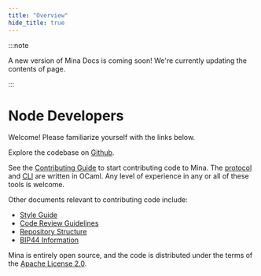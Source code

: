 ```yaml
---
title: "Overview"
hide_title: true
---
```


:::note

A new version of Mina Docs is coming soon! We're currently updating the contents of page.

:::


# Node Developers



<Subhead>
  Welcome! Please
  familiarize yourself with the links below.
</Subhead>


Explore the codebase on [Github](https://github.com/MinaProtocol/mina).

See the [Contributing Guide](/node-developers/contributing) to start contributing code to Mina. The [protocol](https://github.com/MinaProtocol/mina/tree/master/src) and [CLI](https://github.com/MinaProtocol/mina/tree/master/src/app/cli) are written in OCaml. Any level of experience in any or all of these tools is welcome.

Other documents relevant to contributing code include:

- [Style Guide](/node-developers/style-guide)
- [Code Review Guidelines](/node-developers/code-reviews)
- [Repository Structure](/node-developers/directory-structure)
- [BIP44 Information](/node-developers/bip44-information)

Mina is entirely open source, and the code is distributed under the terms of the [Apache License 2.0](https://github.com/MinaProtocol/mina/blob/master/LICENSE).